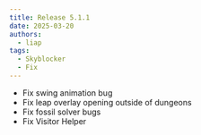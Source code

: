 ```yaml
---
title: Release 5.1.1
date: 2025-03-20
authors:
  - liap
tags:
  - Skyblocker
  - Fix
---
```


* Fix swing animation bug
* Fix leap overlay opening outside of dungeons
* Fix fossil solver bugs
* Fix Visitor Helper